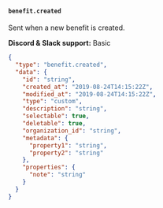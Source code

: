 #### `benefit.created`

Sent when a new benefit is created.

**Discord & Slack support:** Basic

```json Payload Sample [expandable]
{
  "type": "benefit.created",
  "data": {
    "id": "string",
    "created_at": "2019-08-24T14:15:22Z",
    "modified_at": "2019-08-24T14:15:22Z",
    "type": "custom",
    "description": "string",
    "selectable": true,
    "deletable": true,
    "organization_id": "string",
    "metadata": {
      "property1": "string",
      "property2": "string"
    },
    "properties": {
      "note": "string"
    }
  }
}
```
